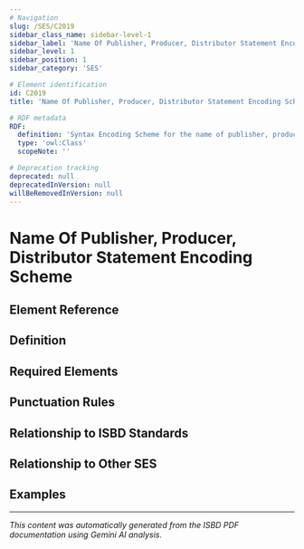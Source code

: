 ```yaml
---
# Navigation
slug: /SES/C2019
sidebar_class_name: sidebar-level-1
sidebar_label: 'Name Of Publisher, Producer, Distributor Statement Encoding Scheme'
sidebar_level: 1
sidebar_position: 1
sidebar_category: 'SES'

# Element identification
id: C2019
title: 'Name Of Publisher, Producer, Distributor Statement Encoding Scheme'

# RDF metadata
RDF:
  definition: 'Syntax Encoding Scheme for the name of publisher, producer, distributor statement.'
  type: 'owl:Class'
  scopeNote: ''

# Deprecation tracking
deprecated: null
deprecatedInVersion: null
willBeRemovedInVersion: null
---
```


# Name Of Publisher, Producer, Distributor Statement Encoding Scheme

## Element Reference
<ElementReference frontMatter={frontMatter} />

## Definition

<div className="guid">

</div>

## Required Elements

<div className="guid">

</div>

## Punctuation Rules

<div className="guid">

</div>

## Relationship to ISBD Standards

<div className="guid">

</div>

## Relationship to Other SES

<div className="guid">

</div>

## Examples

<div className="stip">

</div>

<hr />

*This content was automatically generated from the ISBD PDF documentation using Gemini AI analysis.*
